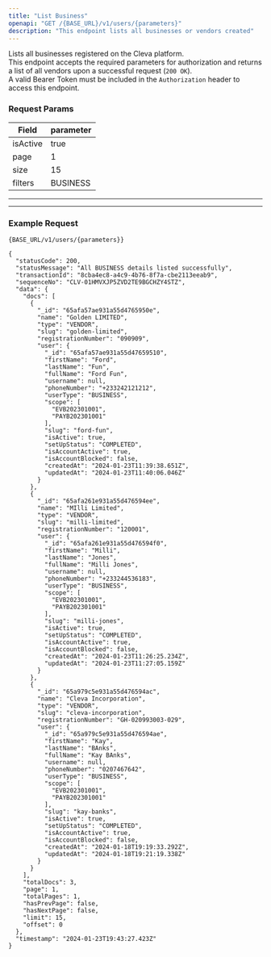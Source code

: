 ```yaml
---
title: "List Business"
openapi: "GET /{BASE_URL}/v1/users/{parameters}"
description: "This endpoint lists all businesses or vendors created"
---
```


Lists all businesses registered on the Cleva platform.  
This endpoint accepts the required parameters for authorization and returns a list of all vendors upon a successful request (`200 OK`).  
A valid Bearer Token must be included in the `Authorization` header to access this endpoint.

### Request Params

| Field    | parameter |
| -------- | --------- |
| isActive | true      |
| page     | 1         |
| size     | 15        |
| filters  | BUSINESS  |

---

---

### Example Request

```curl
{BASE_URL/v1/users/{parameters}}
```

```
{
  "statusCode": 200,
  "statusMessage": "All BUSINESS details listed successfully",
  "transactionId": "8cba4ec8-a4c9-4b76-8f7a-cbe2113eeab9",
  "sequenceNo": "CLV-01HMVXJP5ZVD2TE9BGCHZY4STZ",
  "data": {
    "docs": [
      {
        "_id": "65afa57ae931a55d4765950e",
        "name": "Golden LIMITED",
        "type": "VENDOR",
        "slug": "golden-limited",
        "registrationNumber": "090909",
        "user": {
          "_id": "65afa57ae931a55d47659510",
          "firstName": "Ford",
          "lastName": "Fun",
          "fullName": "Ford Fun",
          "username": null,
          "phoneNumber": "+233242121212",
          "userType": "BUSINESS",
          "scope": [
            "EVB202301001",
            "PAYB202301001"
          ],
          "slug": "ford-fun",
          "isActive": true,
          "setUpStatus": "COMPLETED",
          "isAccountActive": true,
          "isAccountBlocked": false,
          "createdAt": "2024-01-23T11:39:38.651Z",
          "updatedAt": "2024-01-23T11:40:06.046Z"
        }
      },
      {
        "_id": "65afa261e931a55d476594ee",
        "name": "MIlli Limited",
        "type": "VENDOR",
        "slug": "milli-limited",
        "registrationNumber": "120001",
        "user": {
          "_id": "65afa261e931a55d476594f0",
          "firstName": "Milli",
          "lastName": "Jones",
          "fullName": "Milli Jones",
          "username": null,
          "phoneNumber": "+233244536183",
          "userType": "BUSINESS",
          "scope": [
            "EVB202301001",
            "PAYB202301001"
          ],
          "slug": "milli-jones",
          "isActive": true,
          "setUpStatus": "COMPLETED",
          "isAccountActive": true,
          "isAccountBlocked": false,
          "createdAt": "2024-01-23T11:26:25.234Z",
          "updatedAt": "2024-01-23T11:27:05.159Z"
        }
      },
      {
        "_id": "65a979c5e931a55d476594ac",
        "name": "Cleva Incorporation",
        "type": "VENDOR",
        "slug": "cleva-incorporation",
        "registrationNumber": "GH-020993003-029",
        "user": {
          "_id": "65a979c5e931a55d476594ae",
          "firstName": "Kay",
          "lastName": "BAnks",
          "fullName": "Kay BAnks",
          "username": null,
          "phoneNumber": "0207467642",
          "userType": "BUSINESS",
          "scope": [
            "EVB202301001",
            "PAYB202301001"
          ],
          "slug": "kay-banks",
          "isActive": true,
          "setUpStatus": "COMPLETED",
          "isAccountActive": true,
          "isAccountBlocked": false,
          "createdAt": "2024-01-18T19:19:33.292Z",
          "updatedAt": "2024-01-18T19:21:19.338Z"
        }
      }
    ],
    "totalDocs": 3,
    "page": 1,
    "totalPages": 1,
    "hasPrevPage": false,
    "hasNextPage": false,
    "limit": 15,
    "offset": 0
  },
  "timestamp": "2024-01-23T19:43:27.423Z"
}

```

